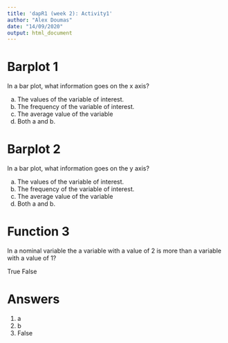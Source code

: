 ```yaml
---
title: 'dapR1 (week 2): Activity1'
author: "Alex Doumas"
date: "14/09/2020"
output: html_document
---
```


# Barplot 1

In a bar plot, what information goes on the x axis?

a. The values of the variable of interest. 
b. The frequency of the variable of interest. 
c. The average value of the variable
d. Both a and b. 


# Barplot 2

In a bar plot, what information goes on the y axis?

a. The values of the variable of interest. 
b. The frequency of the variable of interest. 
c. The average value of the variable
d. Both a and b. 


# Function 3

In a nominal variable the a variable with a value of 2 is more than a variable with a value of 1?

True
False



# Answers
1. a
2. b
3. False